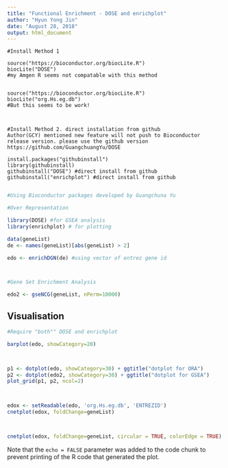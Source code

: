 ```yaml
---
title: "Functional Enrichment - DOSE and enrichplot"
author: "Hyun Yong Jin"
date: "August 28, 2018"
output: html_document
---
```




```install

#Install Method 1

source("https://bioconductor.org/biocLite.R")
biocLite("DOSE")
#my Amgen R seems not compatable with this method


source("https://bioconductor.org/biocLite.R")
biocLite("org.Hs.eg.db")
#But this seems to be work!



#Install Method 2. direct installation from github
Author(GCY) mentioned new feature will not push to Bioconductor release version. please use the github version
https://github.com/GuangchuangYu/DOSE

install.packages("githubinstall")
library(githubinstall)
githubinstall("DOSE") #direct install from github
githubinstall("enrichplot") #direct install from github


```

```r
#Using Bioconductor packages developed by Guangchuna Yu

#Over Representation

library(DOSE) #for GSEA analysis
library(enrichplot) # for plotting

data(geneList)
de <- names(geneList)[abs(geneList) > 2]

edo <- enrichDGN(de) #using vector of entrez gene id



#Gene Set Enrichment Analysis

edo2 <- gseNCG(geneList, nPerm=10000)

```

## Visualisation


```r

#Require "both"" DOSE and enrichplot

barplot(edo, showCategory=20)



p1 <- dotplot(edo, showCategory=30) + ggtitle("dotplot for ORA")
p2 <- dotplot(edo2, showCategory=30) + ggtitle("dotplot for GSEA")
plot_grid(p1, p2, ncol=2)



edox <- setReadable(edo, 'org.Hs.eg.db', 'ENTREZID')
cnetplot(edox, foldChange=geneList)



cnetplot(edox, foldChange=geneList, circular = TRUE, colorEdge = TRUE)


```

Note that the `echo = FALSE` parameter was added to the code chunk to prevent printing of the R code that generated the plot.

